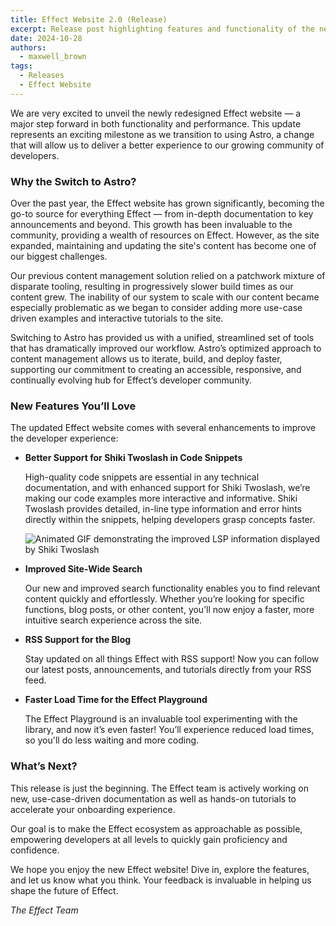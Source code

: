 ```yaml
---
title: Effect Website 2.0 (Release)
excerpt: Release post highlighting features and functionality of the new Effect Website
date: 2024-10-28
authors:
  - maxwell_brown
tags:
  - Releases
  - Effect Website
---
```


We are very excited to unveil the newly redesigned Effect website — a major step
forward in both functionality and performance. This update represents an
exciting milestone as we transition to using Astro, a change that will allow us
to deliver a better experience to our growing community of developers.

### Why the Switch to Astro?

Over the past year, the Effect website has grown significantly, becoming the
go-to source for everything Effect — from in-depth documentation to key
announcements and beyond. This growth has been invaluable to the community,
providing a wealth of resources on Effect. However, as the site expanded,
maintaining and updating the site's content has become one of our biggest
challenges.

Our previous content management solution relied on a patchwork mixture of
disparate tooling, resulting in progressively slower build times as our content
grew. The inability of our system to scale with our content became especially
problematic as we began to consider adding more use-case driven examples and
interactive tutorials to the site.

Switching to Astro has provided us with a unified, streamlined set of tools that
has dramatically improved our workflow. Astro’s optimized approach to content
management allows us to iterate, build, and deploy faster, supporting our
commitment to creating an accessible, responsive, and continually evolving hub
for Effect’s developer community.

### New Features You’ll Love

The updated Effect website comes with several enhancements to improve the
developer experience:

- **Better Support for Shiki Twoslash in Code Snippets**

  High-quality code snippets are essential in any technical documentation, and
  with enhanced support for Shiki Twoslash, we’re making our code examples more
  interactive and informative. Shiki Twoslash provides detailed, in-line type
  information and error hints directly within the snippets, helping developers
  grasp concepts faster.

  ![Animated GIF demonstrating the improved LSP information displayed by Shiki Twoslash](../_assets/effect-website-2.0-release/shiki-twoslash.gif)

- **Improved Site-Wide Search**

  Our new and improved search functionality enables you to find relevant content
  quickly and effortlessly. Whether you’re looking for specific functions, blog
  posts, or other content, you’ll now enjoy a faster, more intuitive search
  experience across the site.

- **RSS Support for the Blog**

  Stay updated on all things Effect with RSS support! Now you can follow our
  latest posts, announcements, and tutorials directly from your RSS feed.

- **Faster Load Time for the Effect Playground**

  The Effect Playground is an invaluable tool experimenting with the library,
  and now it’s even faster! You’ll experience reduced load times, so you'll do
  less waiting and more coding.

### What’s Next?

This release is just the beginning. The Effect team is actively working on new,
use-case-driven documentation as well as hands-on tutorials to accelerate your
onboarding experience.

Our goal is to make the Effect ecosystem as approachable as possible, empowering
developers at all levels to quickly gain proficiency and confidence.

We hope you enjoy the new Effect website! Dive in, explore the features, and let
us know what you think. Your feedback is invaluable in helping us shape the
future of Effect.

_The Effect Team_
